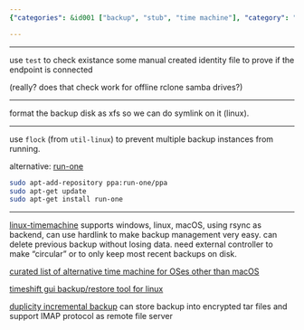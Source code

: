 ```yaml
---
{"categories": &id001 ["backup", "stub", "time machine"], "category": "Backup software", "date": "2022-08-10 08:12:46", "description": "Linux-Timemachine is a versatile backup solution that serves as an alternative to Time Machine on Linux, Windows, and MacOS. It utilizes rsync for efficient backup support and employs hardlinks for streamlined management of backups.", "tags": *id001, "title": "Time Machine Alternative for linux/windows"}

---
```


------

use `test` to check existance some manual created identity file to prove if the endpoint is connected

(really? does that check work for offline rclone samba drives?)

----

format the backup disk as xfs so we can do symlink on it (linux).

----

use `flock` (from `util-linux`) to prevent multiple backup instances from running.

alternative: [run-one](https://blog.dustinkirkland.com/2011/02/introducing-run-one-and-run-this-one.html)
```bash
sudo apt-add-repository ppa:run-one/ppa
sudo apt-get update
sudo apt-get install run-one

```

----

[linux-timemachine](https://github.com/cytopia/linux-timemachine#star-features) supports windows, linux, macOS, using rsync as backend, can use hardlink to make backup management very easy. can delete previous backup without losing data. need external controller to make "circular" or to only keep most recent backups on disk.

[curated list of alternative time machine for OSes other than macOS](https://alternativeto.net/software/time-machine/?platform=linux&p=2)

[timeshift gui backup/restore tool for linux](https://alternativeto.net/software/timeshift/about/)

[duplicity incremental backup](https://duplicity.gitlab.io/) can store backup into encrypted tar files and support IMAP protocol as remote file server


